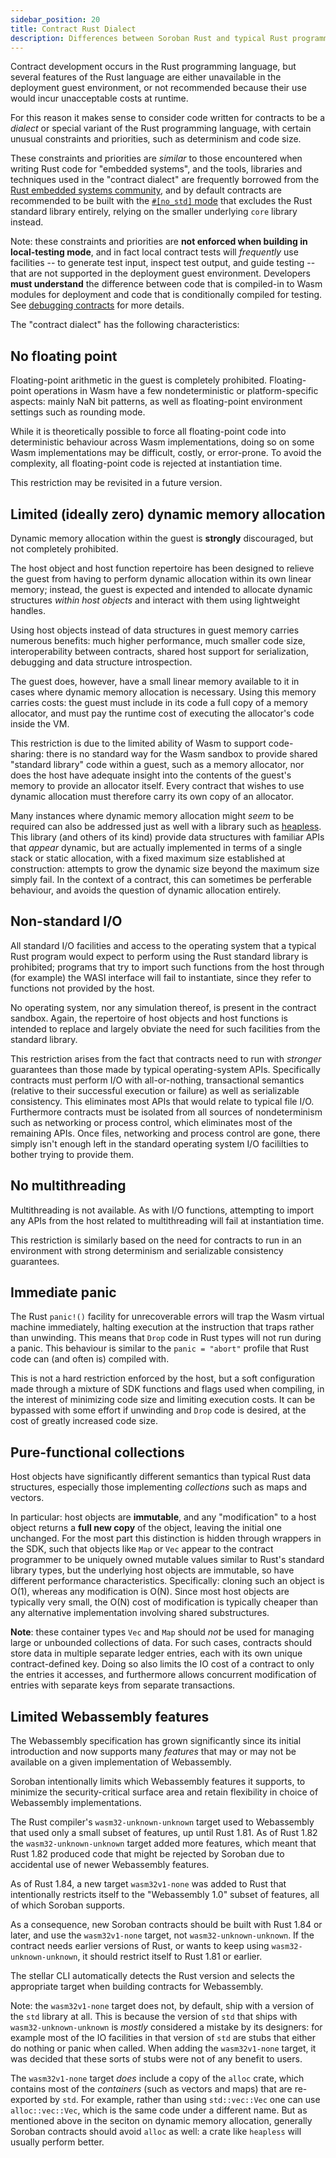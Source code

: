 ```yaml
---
sidebar_position: 20
title: Contract Rust Dialect
description: Differences between Soroban Rust and typical Rust programming.
---
```


Contract development occurs in the Rust programming language, but several features of the Rust language are either unavailable in the deployment guest environment, or not recommended because their use would incur unacceptable costs at runtime.

For this reason it makes sense to consider code written for contracts to be a _dialect_ or special variant of the Rust programming language, with certain unusual constraints and priorities, such as determinism and code size.

These constraints and priorities are _similar_ to those encountered when writing Rust code for "embedded systems", and the tools, libraries and techniques used in the "contract dialect" are frequently borrowed from the [Rust embedded systems community](https://docs.rust-embedded.org/book/index.html), and by default contracts are recommended to be built with the [`#[no_std]` mode](https://docs.rust-embedded.org/book/intro/no-std.html) that excludes the Rust standard library entirely, relying on the smaller underlying `core` library instead.

Note: these constraints and priorities are **not enforced when building in local-testing mode**, and in fact local contract tests will _frequently_ use facilities -- to generate test input, inspect test output, and guide testing -- that are not supported in the deployment guest environment. Developers **must understand** the difference between code that is compiled-in to Wasm modules for deployment and code that is conditionally compiled for testing. See [debugging contracts](./errors-and-debugging/debugging.mdx) for more details.

The "contract dialect" has the following characteristics:

## No floating point

Floating-point arithmetic in the guest is completely prohibited. Floating-point operations in Wasm have a few nondeterministic or platform-specific aspects: mainly NaN bit patterns, as well as floating-point environment settings such as rounding mode.

While it is theoretically possible to force all floating-point code into deterministic behaviour across Wasm implementations, doing so on some Wasm implementations may be difficult, costly, or error-prone. To avoid the complexity, all floating-point code is rejected at instantiation time.

This restriction may be revisited in a future version.

## Limited (ideally zero) dynamic memory allocation

Dynamic memory allocation within the guest is **strongly** discouraged, but not completely prohibited.

The host object and host function repertoire has been designed to relieve the guest from having to perform dynamic allocation within its own linear memory; instead, the guest is expected and intended to allocate dynamic structures _within host objects_ and interact with them using lightweight handles.

Using host objects instead of data structures in guest memory carries numerous benefits: much higher performance, much smaller code size, interoperability between contracts, shared host support for serialization, debugging and data structure introspection.

The guest does, however, have a small linear memory available to it in cases where dynamic memory allocation is necessary. Using this memory carries costs: the guest must include in its code a full copy of a memory allocator, and must pay the runtime cost of executing the allocator's code inside the VM.

This restriction is due to the limited ability of Wasm to support code-sharing: there is no standard way for the Wasm sandbox to provide shared "standard library" code within a guest, such as a memory allocator, nor does the host have adequate insight into the contents of the guest's memory to provide an allocator itself. Every contract that wishes to use dynamic allocation must therefore carry its own copy of an allocator.

Many instances where dynamic memory allocation might _seem_ to be required can also be addressed just as well with a library such as [heapless](https://docs.rs/heapless/latest/heapless/). This library (and others of its kind) provide data structures with familiar APIs that _appear_ dynamic, but are actually implemented in terms of a single stack or static allocation, with a fixed maximum size established at construction: attempts to grow the dynamic size beyond the maximum size simply fail. In the context of a contract, this can sometimes be perferable behaviour, and avoids the question of dynamic allocation entirely.

## Non-standard I/O

All standard I/O facilities and access to the operating system that a typical Rust program would expect to perform using the Rust standard library is prohibited; programs that try to import such functions from the host through (for example) the WASI interface will fail to instantiate, since they refer to functions not provided by the host.

No operating system, nor any simulation thereof, is present in the contract sandbox. Again, the repertoire of host objects and host functions is intended to replace and largely obviate the need for such facilities from the standard library.

This restriction arises from the fact that contracts need to run with _stronger_ guarantees than those made by typical operating-system APIs. Specifically contracts must perform I/O with all-or-nothing, transactional semantics (relative to their successful execution or failure) as well as serializable consistency. This eliminates most APIs that would relate to typical file I/O. Furthermore contracts must be isolated from all sources of nondeterminism such as networking or process control, which eliminates most of the remaining APIs. Once files, networking and process control are gone, there simply isn't enough left in the standard operating system I/O facililties to bother trying to provide them.

## No multithreading

Multithreading is not available. As with I/O functions, attempting to import any APIs from the host related to multithreading will fail at instantiation time.

This restriction is similarly based on the need for contracts to run in an environment with strong determinism and serializable consistency guarantees.

## Immediate panic

The Rust `panic!()` facility for unrecoverable errors will trap the Wasm virtual machine immediately, halting execution at the instruction that traps rather than unwinding. This means that `Drop` code in Rust types will not run during a panic. This behaviour is similar to the `panic = "abort"` profile that Rust code can (and often is) compiled with.

This is not a hard restriction enforced by the host, but a soft configuration made through a mixture of SDK functions and flags used when compiling, in the interest of minimizing code size and limiting execution costs. It can be bypassed with some effort if unwinding and `Drop` code is desired, at the cost of greatly increased code size.

## Pure-functional collections

Host objects have significantly different semantics than typical Rust data structures, especially those implementing _collections_ such as maps and vectors.

In particular: host objects are **immutable**, and any "modification" to a host object returns a **full new copy** of the object, leaving the initial one unchanged. For the most part this distinction is hidden through wrappers in the SDK, such that objects like `Map` or `Vec` appear to the contract programmer to be uniquely owned mutable values similar to Rust's standard library types, but the underlying host objects are immutable, so have different performance characteristics. Specifically: cloning such an object is O(1), whereas any modification is O(N). Since most host objects are typically very small, the O(N) cost of modification is typically cheaper than any alternative implementation involving shared substructures.

**Note**: these container types `Vec` and `Map` should _not_ be used for managing large or unbounded collections of data. For such cases, contracts should store data in multiple separate ledger entries, each with its own unique contract-defined key. Doing so also limits the IO cost of a contract to only the entries it accesses, and furthermore allows concurrent modification of entries with separate keys from separate transactions.

## Limited Webassembly features

The Webassembly specification has grown significantly since its initial introduction and now supports many _features_ that may or may not be available on a given implementation of Webassembly.

Soroban intentionally limits which Webassembly features it supports, to minimize the security-critical surface area and retain flexibility in choice of Webassembly implementations.

The Rust compiler's `wasm32-unknown-unknown` target used to Webassembly that used only a small subset of features, up until Rust 1.81. As of Rust 1.82 the `wasm32-unknown-unknown` target added more features, which meant that Rust 1.82 produced code that might be rejected by Soroban due to accidental use of newer Webassembly features.

As of Rust 1.84, a new target `wasm32v1-none` was added to Rust that intentionally restricts itself to the "Webassembly 1.0" subset of features, all of which Soroban supports.

As a consequence, new Soroban contracts should be built with Rust 1.84 or later, and use the `wasm32v1-none` target, not `wasm32-unknown-unknown`. If the contract needs earlier versions of Rust, or wants to keep using `wasm32-unknown-unknown`, it should restrict itself to Rust 1.81 or earlier.

The stellar CLI automatically detects the Rust version and selects the appropriate target when building contracts for Webassembly.

Note: the `wasm32v1-none` target does not, by default, ship with a version of the `std` library at all. This is because the version of `std` that ships with `wasm32-unknown-unknown` is _mostly_ considered a mistake by its designers: for example most of the IO facilities in that version of `std` are stubs that either do nothing or panic when called. When adding the `wasm32v1-none` target, it was decided that these sorts of stubs were not of any benefit to users.

The `wasm32v1-none` target _does_ include a copy of the `alloc` crate, which contains most of the _containers_ (such as vectors and maps) that are re-exported by `std`. For example, rather than using `std::vec::Vec` one can use `alloc::vec::Vec`, which is the same code under a different name. But as mentioned above in the seciton on dynamic memory allocation, generally Soroban contracts should avoid `alloc` as well: a crate like `heapless` will usually perform better.
